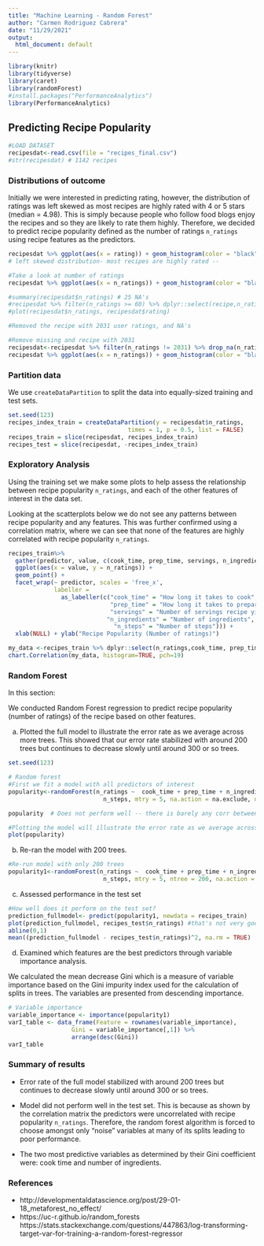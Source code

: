 ```yaml
---
title: "Machine Learning - Random Forest"
author: "Carmen Rodriguez Cabrera"
date: "11/29/2021"
output:
  html_document: default
---
```


```r
library(knitr)
library(tidyverse)
library(caret)
library(randomForest)
#install.packages("PerformanceAnalytics")
library(PerformanceAnalytics)
```

## Predicting Recipe Popularity 


```r
#LOAD DATASET
recipesdat<-read.csv(file = "recipes_final.csv")
#str(recipesdat) # 1142 recipes
```

###  Distributions of outcome

Initially we were interested in predicting rating, however, the distribution of ratings was left skewed as most recipes are highly rated with 4 or 5 stars (median = 4.98). This is simply because people who follow food blogs enjoy the recipes and so they are likely to rate them highly. Therefore, we decided to predict recipe popularity defined as the number of ratings `n_ratings` using recipe features as the predictors.

```r
recipesdat %>% ggplot(aes(x = rating)) + geom_histogram(color = "black", fill = "white") + labs( x = "User Ratings", y= "Counts", title = "Distribution of user ratings (Number of ratings)") 
# left skewed distribution- most recipes are highly rated --
```


```r
#Take a look at number of ratings
recipesdat %>% ggplot(aes(x = n_ratings)) + geom_histogram(color = "black", fill = "white", binwidth = 50) + labs( x = "Number of ratings", title = "Distribution of Recipe Popularity (Number of ratings)") 

#summary(recipesdat$n_ratings) # 25 NA's
#recipesdat %>% filter(n_ratings >= 60) %>% dplyr::select(recipe,n_ratings, rating)
#plot(recipesdat$n_ratings, recipesdat$rating)

#Removed the recipe with 2031 user ratings, and NA's
```


```r
#Remove missing and recipe with 2031
recipesdat<-recipesdat %>% filter(n_ratings != 2031) %>% drop_na(n_ratings) #1116
recipesdat %>% ggplot(aes(x = n_ratings)) + geom_histogram(color = "black", fill = "white", binwidth = 50) + labs( x = "Number of ratings", title = "Distribution of Recipe Popularity (Number of ratings)") 

```


### Partition data 

We use `createDataPartition` to split the  data into equally-sized training and test sets. 

```r
set.seed(123)
recipes_index_train = createDataPartition(y = recipesdat$n_ratings, 
                                  times = 1, p = 0.5, list = FALSE)
recipes_train = slice(recipesdat, recipes_index_train)
recipes_test = slice(recipesdat, -recipes_index_train)
```

### Exploratory Analysis 

Using the training set we  make some plots to help assess the relationship between recipe popularity  `n_ratings`, and each of the other features of interest in the data set. 

Looking at the scatterplots below we do not see any patterns  between recipe popularity and any features. This was further confirmed using a correlation matrix, where we can see that none of the features are highly correlated with recipe popularity `n_ratings`.

```r
recipes_train%>% 
  gather(predictor, value, c(cook_time, prep_time, servings, n_ingredients, n_steps)) %>% 
  ggplot(aes(x = value, y = n_ratings)) + 
  geom_point() + 
  facet_wrap(~ predictor, scales = 'free_x', 
             labeller = 
               as_labeller(c("cook_time" = "How long it takes to cook", 
                             "prep_time" = "How long it takes to prepare", 
                             "servings" = "Number of servings recipe yields",
                            "n_ingredients" = "Number of ingredients",
                              "n_steps" = "Number of steps"))) + 
  xlab(NULL) + ylab("Recipe Popularity (Number of ratings)")

```


```r
my_data <-recipes_train %>% dplyr::select(n_ratings,cook_time, prep_time, servings, n_ingredients, n_steps)
chart.Correlation(my_data, histogram=TRUE, pch=19)

```


###  Random Forest 

In this section:

We conducted Random Forest regression to predict recipe popularity (number of ratings) of the recipe based on other features. 

a) Plotted the full model to illustrate the error rate as we average across more trees. This showed that our error rate stabilized with around 200 trees but continues to decrease slowly until around 300 or so trees.
  
```r
set.seed(123)

# Random forest
#First we fit a model with all predictors of interest
popularity<-randomForest(n_ratings ~  cook_time + prep_time + n_ingredients + servings + 
                           n_steps, mtry = 5, na.action = na.exclude, data = recipes_train)

popularity  # Does not perform well -- there is barely any corr between outcome and predictors

#Plotting the model will illustrate the error rate as we average across more trees and shows that our error rate stabilizes with around 200 trees but continues to decrease slowly until around 300 or so trees.
plot(popularity)
```

b)  Re-ran the model with 200 trees. 
```r
#Re-run model with only 200 trees
popularity1<-randomForest(n_ratings ~  cook_time + prep_time + n_ingredients + servings + 
                           n_steps, mtry = 5, ntree = 200, na.action = na.exclude, data = recipes_train)

```

c) Assessed performance in the test set

```r

#How well does it perform on the test set?
prediction_fullmodel<- predict(popularity1, newdata = recipes_train)
plot(prediction_fullmodel, recipes_test$n_ratings) #that's not very good
abline(0,1)
mean((prediction_fullmodel - recipes_test$n_ratings)^2, na.rm = TRUE)

```

d) Examined which features are the best predictors through variable importance analysis. 

We calculated the mean decrease Gini which is a measure of variable importance based on the Gini impurity index used for the calculation of splits in trees. The variables are presented from descending importance.

```r
# Variable importance
variable_importance <- importance(popularity1) 
varI_table <- data_frame(Feature = rownames(variable_importance),
                  Gini = variable_importance[,1]) %>%
                  arrange(desc(Gini))
varI_table

```


### Summary of results

-  Error rate of the full model  stabilized with around 200 trees but continues to decrease slowly until around 300 or so trees.

-  Model did not perform well in the test set. This is because as shown by the correlation matrix  the predictors were uncorrelated with recipe popularity `n_ratings`. Therefore, the random forest algorithm  is forced to choose amongst only "noise" variables at many of its splits leading to poor performance.

- The two most predictive variables as determined by their Gini coefficient were: cook time and number of ingredients.




### References
- http://developmentaldatascience.org/post/29-01-18_metaforest_no_effect/
- https://uc-r.github.io/random_forests
https://stats.stackexchange.com/questions/447863/log-transforming-target-var-for-training-a-random-forest-regressor





